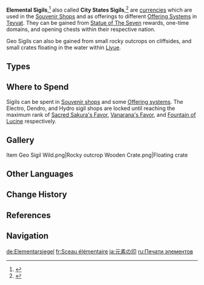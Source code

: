 {{Terminology Infobox
|image        = Item Anemo Sigil.png <!--Do not add gallery due to size, list is sufficient-->
|world        = Teyvat
|type         = Exploration
|type2        = Currencies
}}
'''Elemental Sigils''',<ref>{{Ref/Loading|Others|Elemental Sigils}}</ref> also called '''City States Sigils''',<ref>{{Ref/Item|Anemo Sigil}}</ref> are [[currencies]] which are used in the [[Souvenir Shop]]s and as offerings to different [[Offering System]]s in [[Teyvat]]. They can be gained from [[Statue of The Seven]] rewards, one-time domains, and opening chests within their respective nation.

Geo Sigils can also be gained from small rocky outcrops on cliffsides, and small crates floating in the water within [[Liyue]].

==Types==
{{Items by Category List|City States Sigils}}

==Where to Spend==
Sigils can be spent in [[Souvenir Shop|Souvenir shops]] and some [[Offering System|Offering systems]]. The Electro, Dendro, and Hydro sigil shops are locked until reaching the maximum rank of [[Sacred Sakura's Favor]], [[Vanarana's Favor]], and [[Fountain of Lucine]] respectively.
{{Transclude|Souvenir Shop|Souvenir Shops}}

==Gallery==
<gallery>
Item Geo Sigil Wild.png|Rocky outcrop
Wooden Crate.png|Floating crate
</gallery>

==Other Languages==
{{Other Languages
|en       = Elemental Sigil
|zhs      = 元素之印
|zhs_rm   = Yuánsù zhī Yìn
|zht      = 元素之印
|zht_rm   = Yuánsù zhī Yìn
|zh_tl    = Seal of the Elements
|ja       = 元素の印
|ja_rm    = Genso no Shirushi{{Assumed}}
|ja_tl    = Seal of the Elements
|ko       = {{tt|원소|元素}} {{tt|인장|印章}}
|ko_tl    = Elemental Seal
|es       = Insignia Elemental
|es_tl    = Elemental Insignia
|fr       = Sceau élémentaire
|fr_tl    = Elemental Seal
|ru       = Печать элемента
|ru_tl    = Seal of the Element
|th       = สัญลักษณ์ธาตุ
|th_rm    = Sanlaksa thatu
|th_tl    = 
|vi       = {{tt|Ấn|印}} {{tt|Nguyên Tố|元素}}
|vi_tl    = Seal of the Elements
|de       = Elementarsiegel
|de_tl    = Elemental Seal
|id       = Elemental Sigil
|pt       = Selo Elemental
|pt_tl    = Elemental Seal
|tr       = Element Mührü
|tr_tl    = Elemental Sigil
|it       = Sigillo Elementale
|it_tl    = 
}}

==Change History==
{{Change History|1.0}}

==References==
{{Reflist}}

==Navigation==
{{Precious Navbox|Currency|state=collapsed}}
{{Exploration Navbox}}

[[Category:City States Sigils| ]]

[[de:Elementarsiegel]]
[[fr:Sceau élémentaire]]
[[ja:元素の印]]
[[ru:Печати элементов]]